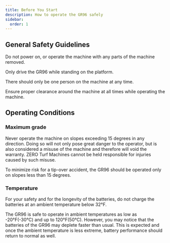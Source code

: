 ```yaml
---
title: Before You Start
description: How to operate the GR96 safely
sidebar:
  order: 1
---
```



## General Safety Guidelines

<Aside type="caution" title="Caution">
  Do not power on, or operate the machine with any parts of the machine removed.
</Aside>

Only drive the GR96 while standing on the platform.

There should only be one person on the machine at any time.

Ensure proper clearance around the machine at all times while operating the machine.

## Operating Conditions

### Maximum grade

<Aside type="danger" title="Danger">
  Never operate the machine on slopes exceeding 15 degrees in any direction. Doing so will not only pose great danger to the operator, but is also considered a misuse of the machine and therefore will void the warranty. ZERO Turf Machines cannot be held responsible for injuries caused by such misuse. 
</Aside>

To minimize risk for a tip-over accident, the GR96 should be operated only on slopes less than 15 degrees.

### Temperature

<Aside type="caution" title="Caution">
  For your safety and for the longevity of the batteries, do not charge the batteries at an ambient temperature below 32°F.
</Aside>

The GR96 is safe to operate in ambient temperatures as low as -20°F(-30°C) and up to 120°F(50°C). However, you may notice that the batteries of the GR96 may deplete faster than usual. This is expected and once the ambient temperature is less extreme, battery performance should return to normal as well.